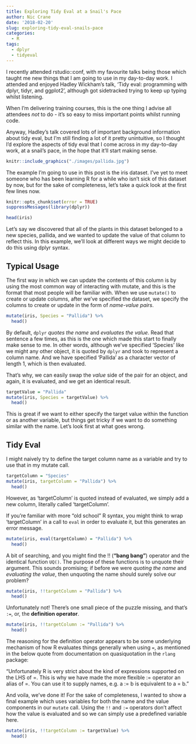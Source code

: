 ```yaml
---
title: Exploring Tidy Eval at a Snail's Pace
author: Nic Crane
date: '2018-02-20'
slug: exploring-tidy-eval-snails-pace
categories:
  - R
tags:
  - dplyr
  - tidyeval
---
```


I recently attended rstudio::conf, with my favourite talks being those which taught me new things that I am going to use in my day-to-day work.  I attended and enjoyed Hadley Wickham's talk, 'Tidy eval: programming with dplyr, tidyr, and ggplot2', although got sidetracked trying to keep up typing whilst listening.  

When I'm delivering training courses, this is the one thing I advise all attendees *not* to do - it's so easy to miss important points whilst running code.  

Anyway, Hadley's talk covered lots of important background information about tidy eval, but I'm still finding a lot of it pretty unintuitive, so I thought I'd explore the aspects of tidy eval that I come across in my day-to-day work, at a snail's pace, in the hope that it'll start making sense.

```r
knitr::include_graphics("./images/pallida.jpg") 
```

The example I'm going to use in this post is the iris dataset.  I've yet to meet someone who has been learning R for a while who isn't sick of this dataset by now, but for the sake of completeness, let's take a quick look at the first few lines now.

```r
knitr::opts_chunk$set(error = TRUE)
suppressMessages(library(dplyr))
```

```r
head(iris)
```

Let's say we discovered that all of the plants in this dataset belonged to a new species, pallida, and we wanted to update the value of that column to reflect this.  In this example, we'll look at different ways we might decide to do this using dplyr syntax.

## Typical Usage

The first way in which we can update the contents of this column is by using the most common way of interacting with mutate, and this is the format that most people will be familiar with.  When we use `mutate()` to create or update columns, after we've specified the dataset, we specify the columns to create or update in the form of *name-value pairs*.

```r
mutate(iris, Species = "Pallida") %>%
  head()
```

By default, `dplyr` *quotes the name* and *evaluates the value*.  Read that sentence a few times, as this is the one which made this start to finally make sense to me.  In other words, although we've specified 'Species' like we might any other object, it is quoted by `dplyr` and took to represent a column name.  And we have specified 'Pallida' as a character vector of length 1, which is then evaluated.

That's why, we can easily swap the *value* side of the pair for an object, and again, it is evaluated, and we get an identical result.

```r
targetValue = "Pallida"
mutate(iris, Species = targetValue) %>%
  head()
```

This is great if we want to either specify the target value within the function or as another variable, but things get tricky if we want to do something similar with the name.  Let's look first at what goes wrong.  

## Tidy Eval

I might naively try to define the target column name as a variable and try to use that in my mutate call.

```r
targetColumn = "Species"
mutate(iris, targetColumn = "Pallida") %>%
  head()
```

However, as 'targetColumn' is quoted instead of evaluated, we simply add a new column, literally called 'targetColumn'.

If you're familiar with more "old school" R syntax, you might think to wrap 'targetColumn' in a call to `eval` in order to evaluate it, but this generates an error message.

```r
mutate(iris, eval(targetColumn) = "Pallida") %>%
  head()
```
A bit of searching, and you might find the !! (**"bang bang"**) operator and the identical function `UQ()`.  The purpose of these functions is to unquote their argument.  This sounds promising; if before we were *quoting the name* and *evaluating the value*, then unquoting the name should surely solve our problem?

```r
mutate(iris, !!targetColumn = "Pallida") %>%
  head()
```

Unfortunately not!  There's one small piece of the puzzle missing, and that's `:=`, or, the **definition operator**.

```r
mutate(iris, !!targetColumn := "Pallida") %>%
  head()
```

The reasoning for the definition operator appears to be some underlying mechanism of how R evaluates things generally when using `=`, as mentioned in the below quote from documentation on quasiquotation in the `rlang` package:

"Unfortunately R is very strict about the kind of expressions supported on the LHS of =. This is why we have made the more flexible := operator an alias of =. You can use it to supply names, e.g. a := b is equivalent to a = b."

And voila, we've done it!  For the sake of completeness, I wanted to show a final example which uses variables for both the name and the value components in our `mutate` call.  Using the `!!` and `:=` operators don't affect how the value is evaluated and so we can simply use a predefined variable here.

```r
mutate(iris, !!targetColumn := targetValue) %>%
  head()
```

